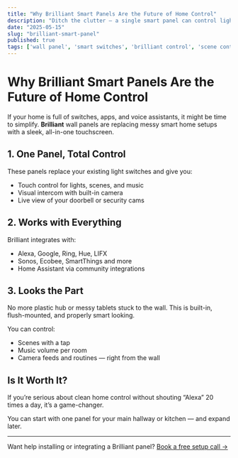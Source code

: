 ```yaml
---
title: "Why Brilliant Smart Panels Are the Future of Home Control"
description: "Ditch the clutter — a single smart panel can control lighting, scenes, intercom and more. Here’s why people are installing them."
date: "2025-05-15"
slug: "brilliant-smart-panel"
published: true
tags: ['wall panel', 'smart switches', 'brilliant control', 'scene control', 'home assistant']
---
```


# Why Brilliant Smart Panels Are the Future of Home Control

If your home is full of switches, apps, and voice assistants, it might be time to simplify. **Brilliant** wall panels are replacing messy smart home setups with a sleek, all-in-one touchscreen.

## 1. One Panel, Total Control

These panels replace your existing light switches and give you:

- Touch control for lights, scenes, and music  
- Visual intercom with built-in camera  
- Live view of your doorbell or security cams

## 2. Works with Everything

Brilliant integrates with:

- Alexa, Google, Ring, Hue, LIFX  
- Sonos, Ecobee, SmartThings and more  
- Home Assistant via community integrations

## 3. Looks the Part

No more plastic hub or messy tablets stuck to the wall. This is built-in, flush-mounted, and properly smart looking.

You can control:

- Scenes with a tap  
- Music volume per room  
- Camera feeds and routines — right from the wall

## Is It Worth It?

If you’re serious about clean home control without shouting “Alexa” 20 times a day, it’s a game-changer.

You can start with one panel for your main hallway or kitchen — and expand later.

---

Want help installing or integrating a Brilliant panel? [Book a free setup call →](/contact)
